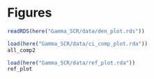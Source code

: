 
\pagebreak

# Figures

```r
readRDS(here("Gamma_SCR/data/den_plot.rds"))
```

\pagebreak


```r
load(here("Gamma_SCR/data/ci_comp_plot.rda"))
all_comp2
```

\pagebreak

```r
load(here("Gamma_SCR/data/ref_plot.rda"))
ref_plot
```

\pagebreak
